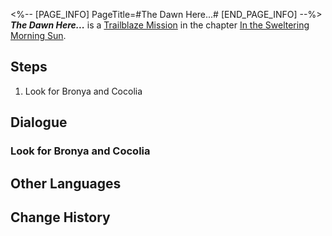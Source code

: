 <%-- [PAGE_INFO]
PageTitle=#The Dawn Here...#
[END_PAGE_INFO] --%>
{{Stub|Dialogue, characters, and location(s)}}
{{Mission Infobox
|id            = 1011401
|title         = 
|image         = Mission The Dawn Here....png
|type          = Trailblaze
|event_name    = 
|chapter       = In the Sweltering Morning Sun
|requirements  = 
|summary       = <!--official mission summary from Fate's Atlas-->
|characters    = <!--characters that appear in this mission-->
|startLocation = <!--location as it intially appears on the mission screen-->
|world         = <!--i.e. Penacony-->
|area          = <!--i.e. A Child's Dream-->
|prev          = 
|next          = The Return
|exp           = 
|credits       = 
|stellarJade   = 
|other         = 
}}
'''''The Dawn Here...''''' is a [[Trailblaze Mission]] in the chapter [[In the Sweltering Morning Sun]].

==Steps==
# Look for Bronya and Cocolia

<!--
==Gameplay Notes==

--><!--
==Trial Character==

-->
==Dialogue==
{{Stub Dialogue}}
===Look for Bronya and Cocolia===
{{Mission Description|type=trailblaze|location=<!--to be added-->|After overcoming numerous difficulties and dangers, you have finally come to the Far North, where the Eternal Freeze is raging. For hundreds of years, no one except the Supreme Guardian could set foot upon this ancient battlefield.<br />Cocolia and Bronya are here somewhere... Your mission is to go deep into the forbidden zone and find them.<br />Stellaron, the source of disaster, also lies ahead. Get ready for a fight to the death!}}
{{Dialogue Start}}
:{{tx}}
{{Dialogue End}}

==Other Languages==
{{Other Languages
|en   = The Dawn Here...
|zhs  = 这里的黎明……
|zht  = 這裡的黎明……
|ja   = ここの夜明け……
|ko   = 이곳의 여명……
|es   = La aurora de aquí...
|fr   = L'aube ici...
|ru   = А зори здесь...
|th   = รุ่งอรุณของที่แห่งนี้...
|vi   = Bình Minh Nơi Này
|de   = Die Morgendämmerung hier ...
|id   = Fajar di Sini ....
|pt   = O Amanhecer Daqui...
}}

==Change History==
{{Change History|1.0}}
